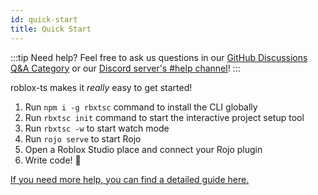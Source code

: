 ```yaml
---
id: quick-start
title: Quick Start
---
```


:::tip Need help?
Feel free to ask us questions in our [GitHub Discussions Q&A Category](https://github.com/roblox-ts/roblox-ts/discussions/categories/q-a) or our [Discord server's #help channel](https://discord.gg/f6Rn6RY)!
:::

roblox-ts makes it _really_ easy to get started!

1. Run `npm i -g rbxtsc` command to install the CLI globally
1. Run `rbxtsc init` command to start the interactive project setup tool
1. Run `rbxtsc -w` to start watch mode
1. Run `rojo serve` to start Rojo
1. Open a Roblox Studio place and connect your Rojo plugin
1. Write code! :tada:

[If you need more help, you can find a detailed guide here.](./setup-guide)

